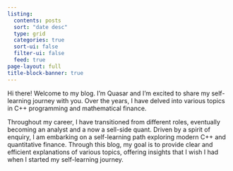 ```yaml
---
listing:
  contents: posts
  sort: "date desc"
  type: grid
  categories: true
  sort-ui: false
  filter-ui: false
  feed: true
page-layout: full
title-block-banner: true
---
```

Hi there! Welcome to my blog. I'm Quasar and I'm excited to share my self-learning journey with you. Over the years, I have delved into various topics in C++ programming and mathematical finance. 

Throughout my career, I have transitioned from different roles, eventually becoming an analyst and a now a sell-side quant. Driven by a spirit of enquiry, I am embarking on a self-learning path exploring modern C++ and quantitative finance. Through this blog, my goal is to provide clear and efficient explanations of various topics, offering insights that I wish I had when I started my self-learning journey. 



